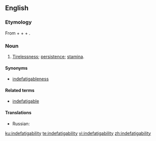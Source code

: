 ==English==

===Etymology===
From {{term|in-}} + {{term|de-}} + {{term|fatigue}} + {{term|-ability}}.

===Noun===
{{en-noun|indefatigabilities}}

# [[tirelessness|Tirelessness]]; [[persistence]]; [[stamina]].

====Synonyms====
* [[indefatigableness]]

====Related terms====
* [[indefatigable]]

====Translations====
{{trans-top|Tirelessness; persistence; stamina}}
* Russian: {{t+|ru|неутомимость|f}}
{{trans-mid}}
{{trans-bottom}}

[[ku:indefatigability]]
[[te:indefatigability]]
[[vi:indefatigability]]
[[zh:indefatigability]]